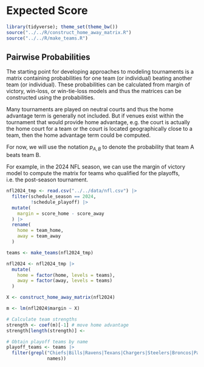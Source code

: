 # Expected Score

```r
library(tidyverse); theme_set(theme_bw())
source("../../R/construct_home_away_matrix.R")
source("../../R/make_teams.R")
```

## Pairwise Probabilities

The starting point for developing approaches to modeling tournaments is a 
matrix containing probabilities for one team (or individual) beating another
team (or individual). 
These probabilities can be calculated from 
margin of victory, win-loss, or win-tie-loss models and thus the matrices
can be constructed using the probabilities. 

Many tournaments are played on neutral courts and thus the home advantage 
term is generally not included. 
But if venues exist within the tournament that would provide home advantage,
e.g. the court is actually the home court for a team or the court is located
geographically close to a team, 
then the home advantage term could be computed. 

For now, we will use the notation $p_{A,B}$ to denote the probability that team
A beats team B. 

For example, in the 2024 NFL season, we can use the margin of victory model to
compute the matrix for teams who qualified for the playoffs,
i.e. the post-season tournament. 

```r
nfl2024_tmp <- read.csv("../../data/nfl.csv") |>
  filter(schedule_season == 2024,
         !schedule_playoff) |>
  mutate(
    margin = score_home - score_away
  ) |>
  rename(
    home = team_home,
    away = team_away
  )

teams <- make_teams(nfl2024_tmp)

nfl2024 <- nfl2024_tmp |>
  mutate(
    home = factor(home, levels = teams),
    away = factor(away, levels = teams)
  )

X <- construct_home_away_matrix(nfl2024)

m <- lm(nfl2024$margin ~ X)

# Calculate team strengths
strength <- coef(m)[-1] # move home advantage
strength[length(strength)] <- 

# Obtain playoff teams by name
playoff_teams <- teams |>
  filter(grepl("Chiefs|Bills|Ravens|Texans|Chargers|Steelers|Broncos|Packers|Commanders|Vikings|Rams|Buccaneers|Eagles|Lions", 
               names)) 
```



## 